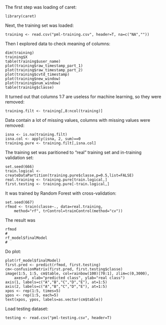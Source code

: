 The first step was loading of caret:

    library(caret)

Next, the training set was loaded:

    training <- read.csv("pml-training.csv", header=T, na=c("NA",""))

Then I explored data to check meaning of columns:

    dim(training)
    training$X
    table(training$user_name)
    plot(training$raw_timestamp_part_1)
    plot(training$raw_timestamp_part_2)
    plot(training$cvtd_timestamp)
    plot(training$new_window)
    plot(training$num_window)
    table(training$classe)

It turned out that columns 1:7 are useless for machine learning, so they were removed:

    training.filt <- training[,8:ncol(training)]

Data contain a lot of missing values, columns with missing values were removed:

    isna <- is.na(training.filt)
    isna.col <- apply(isna, 2, sum)==0
    training.pure <- training.filt[,isna.col]

The training set was paritioned to "real" training set and in-training validation set:

    set.seed(666)
    train.logical <-createDataPartition(training.pure$classe,p=0.5,list=FALSE)
    real.training <- training.pure[train.logical,]
    first.testing <- training.pure[-train.logical,]

It was trained by Random Forest with cross-validation:

    set.seed(667)
    rfmod <- train(classe~., data=real.training,
        method="rf", trControl=trainControl(method="cv"))

The result was

    rfmod
    #
    rf_model$finalModel
    #

Do plot:

    plot(rf_model$finalModel)
    first.pred <- predict(rfmod, first.testing)
    cm<-confusionMatrix(first.pred, first.testing$classe)
    image(1:5, 1:5, cm$table, col=rainbow(100)[70:1], zlim=c(0,3000),
        axes=F, xlab="predicted class", ylab="real class")
    axis(1, labels=c("A","B","C","D","E"), at=1:5)
    axis(2, labels=c("A","B","C","D","E"), at=1:5)
    xpos <- rep(1:5, times=5)
    ypos <- rep(1:5, each=5)
    text(xpos, ypos, labels=as.vector(cm$table))

Load testing dataset:

    testing <- read.csv("pml-testing.csv", header=T)

